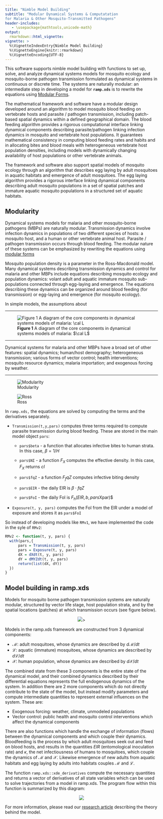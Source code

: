 ```yaml
---
title: "Nimble Model Building"
subtitle: "Modular Dynamical Systems & Computatation 
for Malaria & Other Mosquito-Transmitted Pathogens"
header-includes:
   - \usepackage{mathtools,unicode-math}
output: 
  rmarkdown::html_vignette:
vignette: >
  %\VignetteIndexEntry{Nimble Model Building}
  %\VignetteEngine{knitr::rmarkdown}
  %\VignetteEncoding{UTF-8}
---
```



This software supports nimble model building with functions to set up, solve, and analyze dynamical systems models for mosquito ecology and mosquito-borne pathogen transmission formulated as dynamical systems in continuous or discrete time. The systems are naturally modular: an intermediate step in developing a model for **`ramp.xds`** is to rewrite the equations using [Modular Forms](https://dd-harp.github.io/ramp.xds/articles/modularity.html). 

The mathematical framework and software have a modular design developed around an algorithm to model mosquito blood feeding on vertebrate hosts and parasite / pathogen transmission, including patch-based spatial dynamics within a defined geographical domain. The blood feeding algorithm provides a rigorous computational interface linking dynamical components describing parasite/pathogen linking infection dynamics in mosquito and vertebrate host populations. It guarantees mathematical consistency in computing blood feeding rates and habits and in allocating bites and blood meals with heterogeneous vertebrate host population densities, including models with dynamically changing availability of host populations or other vertebrate animals. 

The framework and software also support spatial models of mosquito ecology through an algorithm that describes egg laying by adult mosquitoes in aquatic habitats and emergence of adult mosquitoes. The egg laying algorithm provides a rigorous interface linking dynamical components describing adult mosquito populations in a set of spatial patches and immature aquatic mosquito populations in a structured set of aquatic habitats. 


## Modularity

Dynamical systems models for malaria and other mosquito-borne pathogens (MBPs) are naturally modular. Transmission dynamics involve infection dynamics in populations of two different species of hosts: a mosquito host, and a human or other vertebrate animal host. Parasite / pathogen transmission occurs through blood feeding. The modular nature of these systems can be emphasized by rewriting the equations using [modular forms](modular_forms.html)

Mosquito population density is a parameter in the Ross-Macdonald model. Many dynamical systems describing transmission dynamics and control for malaria and other MBPs include equations describing mosquito ecology and population dynamics: volant adult and aquatic immature mosquito sub-populations connected through egg-laying and emergence. The equations describing these dynamics can be organized around blood feeding (for transmission) or egg-laying and emergence (for mosquito ecology). 

In simple models, the assumptions about 


***

![**Figure 1** A diagram of the core components in dynamical systems models of malaria: $\cal L$ ](modularity.png)

***

Dynamical systems for malaria and other MBPs have a broad set of other features: spatial dynamics; human/host demography; heterogeneous transmission; various forms of vector control; health interventions; mosquito resource dynamics; malaria importation; and exogenous forcing by weather. 

***

![Modularity](ModularGeneralized.png)





![Ross](RossMacdonald3b.png)


In `ramp.xds,` the equations are solved by computing the terms and the derivatives separately. 

+ `Transmission(t,y,pars)` computes three terms required to compute parasite transmission during blood feeding. These are stored in the main model object `pars`:

    - `pars$beta` - a function that allocates infective bites to human strata. In this case, $\beta = 1/H$ 
    
    - `pars$NI` - a function $F_X$ computes the effective density. In this case, $F_X$ returns $cI$
    
    - `pars$fqZ` - a function $F_fqZ$ computes infective biting density 
    
    - `pars$EIR` - the daily EIR is $\beta \cdot fqZ$ 
    
    - `pars$FoI` - the daily FoI is $F_h(EIR, b, pars$Xpar)$

+ `Exposure(t, y, pars)` computes the FoI from the EIR under a model of exposure and stores it as `pars$FoI` 

So instead of developing models like `RMv1`, we have implemented the code in the syle of `RMv2`:

```r
RMv2 <- function(t, y, pars) {
  with(pars,{
      pars = Transmission(t, y, pars)
      pars = Exposure(t, y, pars)
      dX = dXdt(t, y, pars) 
      dY = dMYZdt(t, y, pars) 
      return(list(dX, dY))
  })
}
```



## Model building in ramp.xds

Models for mosquito borne pathogen transmission systems are naturally modular, structured by
vector life stage, host population strata, and by the spatial locations (patches) at
which transmission occurs (see figure below).


<p align="center">
  ![](modularity.png)>
</p>

Models in the ramp.xds framework are constructed from 3 dynamical components:

  * $\mathcal M$: adult mosquitoes, whose dynamics are described by $d\mathcal{M}/dt$
  * $\mathcal{L}$: aquatic (immature) mosquitoes, whose dynamics are described by $d\mathcal{L}/dt$
  * $\mathcal{X}$: human population, whose dynamics are described by $d\mathcal{X}/dt$
  
The combined state from these 3 components is the entire state of the dynamical model, and their combined dynamics described by their differential equations represents the full endogenous dynamics of the system. In addition there are 2 more components which do not directly contribute to the state of the model, but instead modify parameters and compute intermediate quantities to represent external influences on the system. These are:

  * Exogenous forcing: weather, climate, unmodeled populations
  * Vector control: public health and mosquito control interventions which affect the dynamical components

There are also functions which handle the exchange of information (flows) between the dynamical components and which couple their dynamics. Bloodfeeding is the process by which adult mosquitoes seek out and feed on blood hosts, and results in the quantities $EIR$ (entomological inoculation rate) and $\kappa$, the net infectiousness of humans to mosquitoes, which couple the dynamics of $\mathcal{M}$ and $\mathcal{X}$. Likewise emergence of new adults from aquatic habitats and egg laying by adults into habitats couples $\mathcal{M}$ and $\mathcal{L}$. 

The function `ramp.xds::xde_derivatives` compute the necessary quantities and returns a vector of derivatives of all state variables which can be used to solve trajectories from a model in ramp.xds. The program flow within this function is summarized by this diagram:

<p align="center">
  ![](xDEdiffeqn.png)
</p>

For more information, please read our [research article](https://journals.plos.org/ploscompbiol/article?id=10.1371/journal.pcbi.1010684) describing the theory behind the model.
